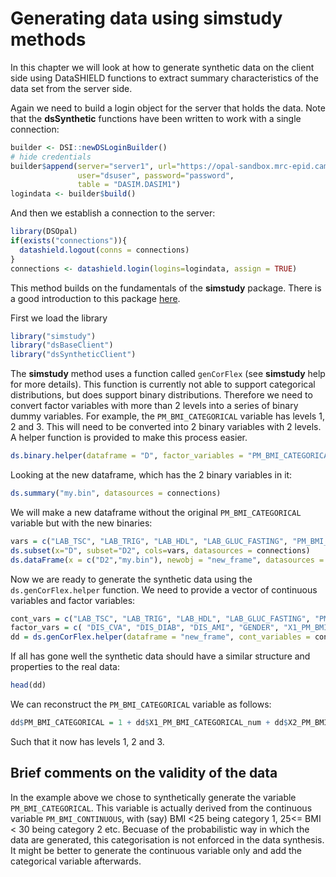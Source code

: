 # Generating data using simstudy methods

In this chapter we will look at how to generate synthetic data on the client side using DataSHIELD functions to extract summary characteristics of the data set from the server side.

Again we need to build a login object for the server that holds the data. Note that the **dsSynthetic** functions have been written to work with a single connection:

```r
builder <- DSI::newDSLoginBuilder()
# hide credentials
builder$append(server="server1", url="https://opal-sandbox.mrc-epid.cam.ac.uk",
               user="dsuser", password="password", 
               table = "DASIM.DASIM1")
logindata <- builder$build()
```

And then we establish a connection to the server:

```r
library(DSOpal)
if(exists("connections")){
  datashield.logout(conns = connections)
}
connections <- datashield.login(logins=logindata, assign = TRUE)
```
This method builds on the fundamentals of the **simstudy** package. There is a good introduction to this package [here](https://kgoldfeld.github.io/simstudy/index.html).

First we load the library
```r
library("simstudy")
library("dsBaseClient")
library("dsSyntheticClient")
```

The **simstudy** method uses a function called `genCorFlex` (see **simstudy** help for more details). This function is currently not able to support categorical distributions, but does support binary distributions. Therefore we need to convert factor variables with more than 2 levels into a series of binary dummy variables. For example, the `PM_BMI_CATEGORICAL` variable has levels 1, 2 and 3. This will need to be converted into 2 binary variables with 2 levels. A helper function is provided to make this process easier.

```r
ds.binary.helper(dataframe = "D", factor_variables = "PM_BMI_CATEGORICAL", newobj = "my.bin", datasources = connections)
```
Looking at the new dataframe, which has the 2 binary variables in it:

```r
ds.summary("my.bin", datasources = connections)
```
We will make a new dataframe without the original `PM_BMI_CATEGORICAL` variable but with the new binaries:
```r
vars = c("LAB_TSC", "LAB_TRIG", "LAB_HDL", "LAB_GLUC_FASTING", "PM_BMI_CONTINUOUS", "DIS_CVA", "DIS_DIAB", "DIS_AMI", "GENDER")
ds.subset(x="D", subset="D2", cols=vars, datasources = connections)
ds.dataFrame(x = c("D2","my.bin"), newobj = "new_frame", datasources = connections)
```
Now we are ready to generate the synthetic data using the `ds.genCorFlex.helper` function. We need to provide a vector of continuous variables and factor variables:
```r
cont_vars = c("LAB_TSC", "LAB_TRIG", "LAB_HDL", "LAB_GLUC_FASTING", "PM_BMI_CONTINUOUS")
factor_vars = c( "DIS_CVA", "DIS_DIAB", "DIS_AMI", "GENDER", "X1_PM_BMI_CATEGORICAL", "X2_PM_BMI_CATEGORICAL")
dd = ds.genCorFlex.helper(dataframe = "new_frame", cont_variables = cont_vars, factor_variables = factor_vars, num_rows = 10000, datasources = connections)
```
If all has gone well the synthetic data should have a similar structure and properties to the real data:
```r
head(dd)

```
We can reconstruct the `PM_BMI_CATEGORICAL` variable as follows:
```r
dd$PM_BMI_CATEGORICAL = 1 + dd$X1_PM_BMI_CATEGORICAL_num + dd$X2_PM_BMI_CATEGORICAL_num
```
Such that it now has levels 1, 2 and 3.

## Brief comments on the validity of the data

In the example above we chose to synthetically generate the variable `PM_BMI_CATEGORICAL`. This variable is actually derived from the continuous variable `PM_BMI_CONTINUOUS`, with (say) BMI <25 being category 1, 25<= BMI < 30 being category 2 etc. Becuase of the probabilistic way in which the data are generated, this categorisation is not enforced in the data synthesis. It might be better to generate the continuous variable only and add the categorical variable afterwards.
